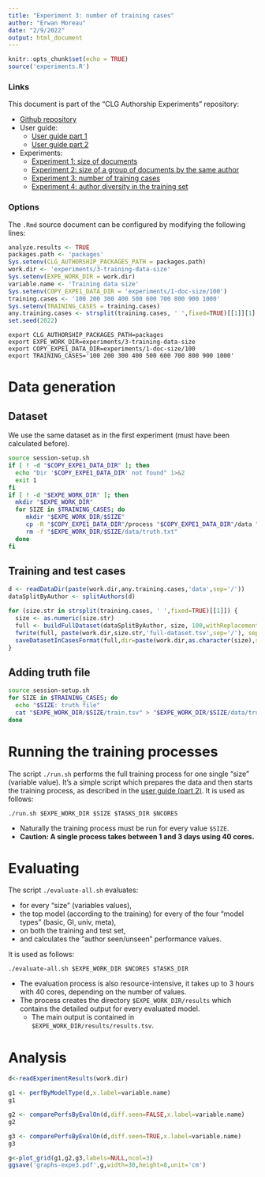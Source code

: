```yaml
---
title: "Experiment 3: number of training cases"
author: "Erwan Moreau"
date: "2/9/2022"
output: html_document
---
```


```r
knitr::opts_chunk$set(echo = TRUE)
source('experiments.R')
```

### Links

This document is part of the "CLG Authorship Experiments" repository:

- [Github repository](https://github.com/erwanm/clg-authorship-experiments)
- User guide:
    - [User guide part 1](user-guide-part1.html)
    - [User guide part 2](user-guide-part2.html)
- Experiments:
    - [Experiment 1: size of documents](expe1.html)
    - [Experiment 2: size of a group of documents by the same author](expe2.html)
    - [Experiment 3: number of training cases](expe3.html)
    - [Experiment 4: author diversity in the training set](expe4.html)
    
    
### Options

The `.Rmd` source document can be configured by modifying the following lines:

```r
analyze.results <- TRUE
packages.path <- 'packages'
Sys.setenv(CLG_AUTHORSHIP_PACKAGES_PATH = packages.path)
work.dir <- 'experiments/3-training-data-size'
Sys.setenv(EXPE_WORK_DIR = work.dir)
variable.name <- 'Training data size'
Sys.setenv(COPY_EXPE1_DATA_DIR = 'experiments/1-doc-size/100')
training.cases <- '100 200 300 400 500 600 700 800 900 1000'
Sys.setenv(TRAINING_CASES = training.cases)
any.training.cases <- strsplit(training.cases, ' ',fixed=TRUE)[[1]][1]
set.seed(2022)
```

```
export CLG_AUTHORSHIP_PACKAGES_PATH=packages
export EXPE_WORK_DIR=experiments/3-training-data-size
export COPY_EXPE1_DATA_DIR=experiments/1-doc-size/100
export TRAINING_CASES='100 200 300 400 500 600 700 800 900 1000'
```



# Data generation

## Dataset 

We use the same dataset as in the first experiment (must have been calculated before).

```bash
source session-setup.sh
if [ ! -d "$COPY_EXPE1_DATA_DIR" ]; then
  echo "Dir '$COPY_EXPE1_DATA_DIR' not found" 1>&2
  exit 1
fi
if [ ! -d "$EXPE_WORK_DIR" ]; then 
  mkdir "$EXPE_WORK_DIR"
  for SIZE in $TRAINING_CASES; do
     mkdir "$EXPE_WORK_DIR/$SIZE"
     cp -R "$COPY_EXPE1_DATA_DIR"/process "$COPY_EXPE1_DATA_DIR"/data "$COPY_EXPE1_DATA_DIR"/impostors "$EXPE_WORK_DIR/$SIZE"
     rm -f "$EXPE_WORK_DIR/$SIZE/data/truth.txt"
  done
fi
```


## Training and test cases

```r
d <- readDataDir(paste(work.dir,any.training.cases,'data',sep='/'))
dataSplitByAuthor <- splitAuthors(d)
```

```r
for (size.str in strsplit(training.cases, ' ',fixed=TRUE)[[1]]) {
  size <- as.numeric(size.str)
  full <- buildFullDataset(dataSplitByAuthor, size, 100,withReplacement=TRUE)
  fwrite(full, paste(work.dir,size.str,'full-dataset.tsv',sep='/'), sep='\t')
  saveDatasetInCasesFormat(full,dir=paste(work.dir,as.character(size),sep='/'))
}
```

## Adding truth file

```bash
source session-setup.sh
for SIZE in $TRAINING_CASES; do
  echo "$SIZE: truth file"
  cat "$EXPE_WORK_DIR/$SIZE/train.tsv" > "$EXPE_WORK_DIR/$SIZE/data/truth.txt"
done
```

# Running the training processes

The script `./run.sh` performs the full training process for one single "size" (variable value). It's a simple script which prepares the data and then starts the training process,  as described in the [user guide (part 2)](user-guide-part2.html). It is used as follows:

```
./run.sh $EXPE_WORK_DIR $SIZE $TASKS_DIR $NCORES
```

- Naturally the training process must be run for every value `$SIZE`. 
- **Caution: A single process takes between 1 and 3 days using 40 cores.**

# Evaluating

The script `./evaluate-all.sh` evaluates:

- for every "size" (variables values),
- the top model (according to the training) for every of the four "model types" (basic, GI, univ, meta),
- on both the training and test set,
- and calculates the "author seen/unseen" performance values.

It is used as follows:

```
./evaluate-all.sh $EXPE_WORK_DIR $NCORES $TASKS_DIR
```

* The evaluation process is also resource-intensive, it takes up to 3 hours with 40 cores, depending on the number of values.
* The process creates the directory `$EXPE_WORK_DIR/results` which contains the detailed output for every evaluated model. 
    * The main output is contained in `$EXPE_WORK_DIR/results/results.tsv`.


# Analysis


```r
d<-readExperimentResults(work.dir)
```

```r
g1 <- perfByModelType(d,x.label=variable.name)
g1
```


```r
g2 <- comparePerfsByEvalOn(d,diff.seen=FALSE,x.label=variable.name)
g2
```

```r
g3 <- comparePerfsByEvalOn(d,diff.seen=TRUE,x.label=variable.name)
g3
```

```r
g<-plot_grid(g1,g2,g3,labels=NULL,ncol=3)
ggsave('graphs-expe3.pdf',g,width=30,height=8,unit='cm')
```


